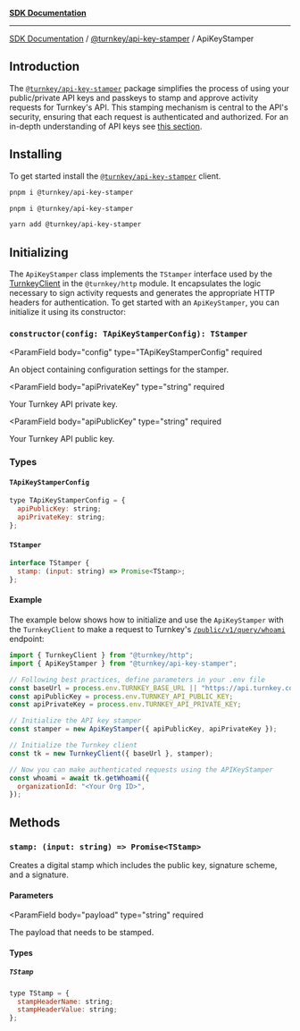[**SDK Documentation**](../../../README.mdx)

***

[SDK Documentation](../../../packages.mdx) / [@turnkey/api-key-stamper](../README.mdx) / ApiKeyStamper

## Introduction

The [`@turnkey/api-key-stamper`](https://www.npmjs.com/package/@turnkey/api-key-stamper) package simplifies the process of using your public/private API keys and passkeys to stamp and approve activity requests for Turnkey's API. This stamping mechanism is central to the API's security, ensuring that each request is authenticated and authorized. For an in-depth understanding of API keys see [this section](/faq#why-do-you-require-a-public--private-key-pair-to-access-turnkey-api).

## Installing

To get started install the [`@turnkey/api-key-stamper`](https://www.npmjs.com/package/@turnkey/api-key-stamper) client.

<CodeGroup>

```bash npm
pnpm i @turnkey/api-key-stamper
```

```bash pnpm
pnpm i @turnkey/api-key-stamper
```

```bash yarn
yarn add @turnkey/api-key-stamper
```

</CodeGroup>

## Initializing

The `ApiKeyStamper` class implements the `TStamper` interface used by the [TurnkeyClient](/sdks/advanced/turnkey-client) in the `@turnkey/http` module. It encapsulates the logic necessary to sign activity requests and generates the appropriate HTTP headers for authentication. To get started with an `ApiKeyStamper`, you can initialize it using its constructor:

### `constructor(config: TApiKeyStamperConfig): TStamper`

<ParamField
body="config"
type="TApiKeyStamperConfig"
required

>

An object containing configuration settings for the stamper.
</ParamField>

<ParamField
body="apiPrivateKey"
type="string"
required

>

Your Turnkey API private key.
</ParamField>

<ParamField
body="apiPublicKey"
type="string"
required

>

Your Turnkey API public key.
</ParamField>

### Types

#### `TApiKeyStamperConfig`

```js
type TApiKeyStamperConfig = {
  apiPublicKey: string;
  apiPrivateKey: string;
};
```

#### `TStamper`

```js
interface TStamper {
  stamp: (input: string) => Promise<TStamp>;
};
```

#### Example

The example below shows how to initialize and use the `ApiKeyStamper` with the `TurnkeyClient` to make a request to Turnkey's [`/public/v1/query/whoami`](/api-reference/sessions/who-am-i) endpoint:

```js
import { TurnkeyClient } from "@turnkey/http";
import { ApiKeyStamper } from "@turnkey/api-key-stamper";

// Following best practices, define parameters in your .env file
const baseUrl = process.env.TURNKEY_BASE_URL || "https://api.turnkey.com";
const apiPublicKey = process.env.TURNKEY_API_PUBLIC_KEY;
const apiPrivateKey = process.env.TURNKEY_API_PRIVATE_KEY;

// Initialize the API key stamper
const stamper = new ApiKeyStamper({ apiPublicKey, apiPrivateKey });

// Initialize the Turnkey client
const tk = new TurnkeyClient({ baseUrl }, stamper);

// Now you can make authenticated requests using the APIKeyStamper
const whoami = await tk.getWhoami({
  organizationId: "<Your Org ID>",
});
```

## Methods

### `stamp: (input: string) => Promise<TStamp>`

Creates a digital stamp which includes the public key, signature scheme, and a signature.

#### Parameters

<ParamField
body="payload"
type="string"
required

>

The payload that needs to be stamped.
</ParamField>

#### Types

##### `TStamp`

```js
type TStamp = {
  stampHeaderName: string;
  stampHeaderValue: string;
};
```

